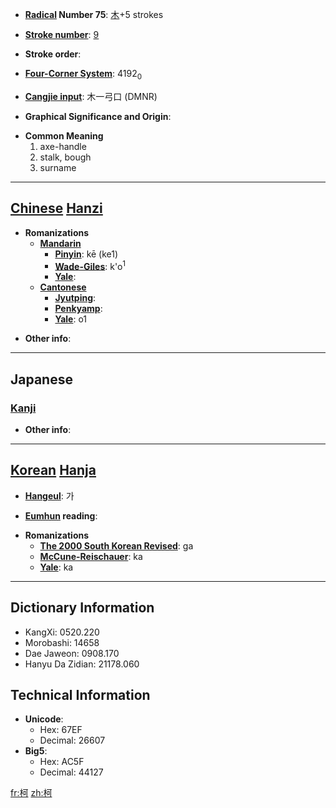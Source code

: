 * '''[[Wiktionary:Chinese radical index| Radical]] Number 75''': [[Wiktionary:Chinese radical index 木|木]]+5 strokes

* '''[[Wiktionary:Chinese total strokes index|Stroke number]]''': [[Wiktionary:Chinese total strokes index 9|9]]

* '''Stroke order''': 

* '''[[Wiktionary:Chinese four corner index|Four-Corner System]]''': 4192<sub>0</sub>

* '''[[Wiktionary:Chinese Cangjie index|Cangjie input]]''': 木一弓口 (DMNR)

* '''Graphical Significance and Origin''': 

* '''Common Meaning'''
*#axe-handle
*# stalk, bough
*# surname


----

== [[Chinese]] [[Hanzi]] ==

* '''Romanizations'''
** '''[[Mandarin]]'''
*** '''[[Pinyin]]''': kē (ke1)
*** '''[[Wade-Giles]]''': k'o<sup>1</sup>
*** '''[[Yale]]''': 
** '''[[Cantonese]]'''
*** '''[[Jyutping]]''':
*** '''[[Penkyamp]]''': 
*** '''[[Yale]]''': o1

* '''Other info''': 

----

==Japanese==
===[[Kanji]]===
{{kanji|on readings=[[か]] (ka)|kun readings=[[え]] (e)}}

* '''Other info''':  

----

== [[Korean]] [[Hanja]] ==

* '''[[Hangeul]]''': 가

* '''[[Eumhun]] reading''': 

* '''Romanizations'''
** '''[[The 2000 South Korean Revised Romanization|The 2000 South Korean Revised]]''': ga
** '''[[McCune-Reischauer]]''': ka
** '''[[Yale]]''': ka

----

== Dictionary Information ==

* KangXi: 0520.220
* Morobashi: 14658
* Dae Jaweon: 0908.170
* Hanyu Da Zidian: 21178.060

== Technical Information ==

* '''Unicode''':
** Hex: 67EF
** Decimal: 26607
* '''Big5''':
** Hex: AC5F
** Decimal: 44127

[[fr:柯]]
[[zh:柯]]